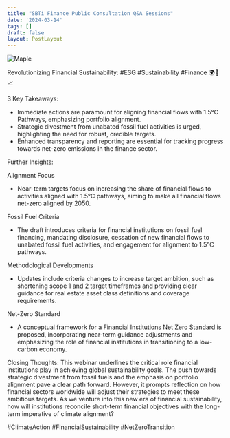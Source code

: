 ```yaml
---
title: "SBTi Finance Public Consultation Q&A Sessions"
date: '2024-03-14'
tags: []
draft: false
layout: PostLayout
---
```


<div className="flex justify-center">
  <div className="my-1 w-full px-2 xl:my-1 xl:w-1/2 xl:px-2">
    <img src="https://img.youtube.com/vi/iRRrfpYgA6c/0.jpg" alt="Maple" className="mx-auto h-58 w-auto" />
  </div>
</div>

Revolutionizing Financial Sustainability: #ESG #Sustainability #Finance 🌍💼📈

3 Key Takeaways:
- Immediate actions are paramount for aligning financial flows with 1.5°C Pathways, emphasizing portfolio alignment.
- Strategic divestment from unabated fossil fuel activities is urged, highlighting the need for robust, credible targets.
- Enhanced transparency and reporting are essential for tracking progress towards net-zero emissions in the finance sector.

Further Insights:

Alignment Focus
- Near-term targets focus on increasing the share of financial flows to activities aligned with 1.5°C pathways, aiming to make all financial flows net-zero aligned by 2050.

Fossil Fuel Criteria
- The draft introduces criteria for financial institutions on fossil fuel financing, mandating disclosure, cessation of new financial flows to unabated fossil fuel activities, and engagement for alignment to 1.5°C pathways.

Methodological Developments
- Updates include criteria changes to increase target ambition, such as shortening scope 1 and 2 target timeframes and providing clear guidance for real estate asset class definitions and coverage requirements.

Net-Zero Standard
- A conceptual framework for a Financial Institutions Net Zero Standard is proposed, incorporating near-term guidance adjustments and emphasizing the role of financial institutions in transitioning to a low-carbon economy.

Closing Thoughts:
This webinar underlines the critical role financial institutions play in achieving global sustainability goals. The push towards strategic divestment from fossil fuels and the emphasis on portfolio alignment pave a clear path forward. However, it prompts reflection on how financial sectors worldwide will adjust their strategies to meet these ambitious targets. As we venture into this new era of financial sustainability, how will institutions reconcile short-term financial objectives with the long-term imperative of climate alignment?

#ClimateAction #FinancialSustainability #NetZeroTransition
